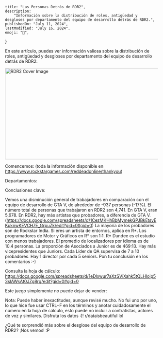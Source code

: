 
	title: "Las Personas Detrás de RDR2",
	description:
		"Información sobre la distribución de roles, antigüedad y desgloses por departamento del equipo de desarrollo detrás de RDR2.",
	publishedOn: "July 11, 2024",
	lastModified: "July 16, 2024",
	emoji: "🐎",
}

<ArticleHeader title={metadata.title} date={metadata.publishedOn} />

En este artículo, puedes ver información valiosa sobre la distribución de roles, antigüedad y desgloses por departamento del equipo de desarrollo detrás de RDR2.

<img
	alt = "RDR2 Cover Image"
	src = "public/assets/images/blog/rdr2/coverart.webp"
	width= "640"
height="300"
/>

Comencemos: (toda la información disponible en https://www.rockstargames.com/reddeadonline/thankyou)

Departamentos:

Conclusiones clave:

Vemos una disminución general de trabajadores en comparación con el equipo de desarrollo de GTA V, de alrededor de -937 personas (-17%).
El número total de personas que trabajaron en RDR2 son 4,741. En GTA V, eran 5,678.
En RDR2, hay más artistas que probadores, a diferencia de GTA V. (https://docs.google.com/spreadsheets/d/1CezMKHhBbMymekGPJBkEtsvEKuknwKEVCH7E_GrpuZk/edit?gid=0#gid=0)
La mayoría de los probadores son de Rockstar India.
Si eres un artista de entornos, aplica en R*.
Los programadores de Motor y Gráficos en R* son 1:1.
R* Dundee es el estudio con menos trabajadores.
El promedio de localizadores por idioma es de 10.4 personas.
La proporción de Asociados a Junior es de 469:13.
Hay más vicepresidentes que Juniors.
Cada Líder de QA supervisa de 7 a 10 probadores.
Hay 1 director por cada 5 seniors.
Pon tu conclusión en los comentarios :-)

Consulta la hoja de cálculo: https://docs.google.com/spreadsheets/d/1eDlxwur7aXzSViXahk5tQLHIoip53slAWsAt0JZg8rg/edit?gid=0#gid=0

Este juego simplemente no puede dejar de vender:

Nota: Puede haber inexactitudes, aunque revisé mucho. No fui uno por uno, lo que hice fue usar CTRL+F en los términos y anotar cuidadosamente el número en la hoja de cálculo, esto puede no incluir a contratistas, actores de voz y similares. Disfruta los datos :)! r/dataisbeautiful lol

¿Qué te sorprendió más sobre el desglose del equipo de desarrollo de RDR2? ¡Nos vemos! :P